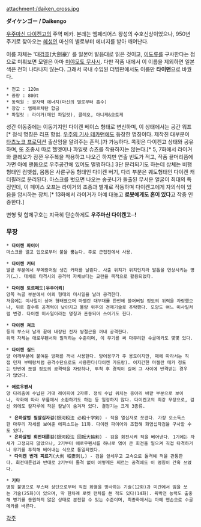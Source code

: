 attachment:/daiken_cross.jpg

'''ダイケンゴー / Daikengo'''

[[우주마신 다이켄고]]의 주역 메카. 본래는 엠페리어스 왕성의 수호신상이었으나, 950년 주기로 찾아오는 [[혜성]]인 마신의 별로부터 에너지를 받아 깨어난다.

이름 자체는 '대[[검호]](大劍豪)' 를 일본어 발음대로 읽은 것이고, [[이도류]]를 구사한다는 점으로 미뤄보면 모델은 아마 [[미야모토 무사시]]. 다만 작품 내에서 이 이름을 제외하면 일본색은 전혀 나타나지 않는다. 그래서 국내 수입된 더빙판에서도 이름만 '''타이맨'''으로 바꿨다. 

 * 전고 : 120m
 * 중량 : 800t
 * 동력원 : 광자력 에너지(마신의 별로부터 흡수)
 * 장갑 : 엠페르치탄 합금
 * 파일럿 : 라이거(메인 파일럿), 클레오, 아니케&오토케

성간 이동중에는 이동기지인 다이켄 베이스 형태로 변신하며, 이 상태에서는 공간 워프[* 정식 명칭은 리프 항법. [[우주의 기사 테카맨]]에도 등장한 명칭이다. 제작진 대부분이 [[타츠노코 프로덕션]] 출신임을 알려주는 흔적.]가 가능하다. 콕핏은 다이켄고 상태와 공유하며, 또 조종시 따로 헬멧이나 파일럿 슈츠를 착용하지는 않는다.[* 5, 7화에서 라이거와 클레오가 잠깐 우주복을 착용하고 나오긴 하지만 연출 빈도가 적고, 작품 끝머리쯤에 가면 아예 맨몸으로 우주공간에 있어도 멀쩡하다.]
3단 분리되기도 하는데 상체는 비행형태인 컴뱃쉽, 몸통은 사륜구동 형태인 다이켄 버기, 다리 부분은 궤도형태인 다이켄 캐터필러로 분리된다. 마스크를 벗으면 나오는 송곳니가 돌출된 무서운 얼굴이 최대의 특징인데, 이 페이스 오프는 라이거의 조종과 별개로 작동하며 다이켄고에게 자의식이 있음을 암시하는 장치.[* 13화에서 라이거가 아예 대놓고 '''로봇에게도 혼이 있다'''고 작중 인증한다.]

변형 및 합체구호는 지극히 단순하게도 '''우주마신 다이켄고─!'''

=== 무장 ===
 * '''다이켄 파이어'''
 마스크를 열고 입으로부터 불을 뿜는다. 주로 근접전에서 사용.

 * '''다이켄 커터'''
 발끝 부분에서 부메랑처럼 생긴 커터를 날린다. 사출 위치가 위치인지라 발톱을 연상시키는 병기(…). 대체로 타격시의 공격력 자체보다는 교란을 목적으로 활용되었다.

 * '''다이켄 토르페도(우주어뢰)'''
 양쪽 늑골 부분에서 어뢰 형태의 미사일을 날려 공격한다.
 처음에는 미사일이 상어 형태였으며 마젤란 대부대를 한번에 쓸어버릴 정도의 위력을 자랑했으나, 뒤로 갈수록 공격력이 낮아지고 물량 위주의 견제기술로 추락했다. 모양도 여느 미사일처럼 변경. 다이켄 미사일이라는 명칭과 혼동되어 쓰이기도 한다.

 * '''다이켄 쳐크'''
 등의 부스터 날개 끝에 내장된 전자 쌍절곤을 꺼내 공격한다.
 위력 자체는 애로우펜서와 필적하는 수준이며, 이 무기를 써 마무리한 수골메카도 몇몇 있다.

 * '''다이켄 실드'''
 양 어깨부분에 붙여둔 방패를 꺼내 사용한다. 방어용구가 주 용도이지만, 때에 따라서는 직접 던져 부메랑처럼 공격수단으로도 사용한다(다이켄 가드랑). 어지간한 마젤란 메카 정도는 단번에 쪼갤 정도의 공격력을 자랑하나, 투척 후 경직이 길어 그 사이에 반격받는 경우가 많았다.

 * '''애로우펜서'''
 양 다리춤에 수납된 거대 레이피어 2자루. 정식 수납 위치는 종아리 바깥 부분으로 보이나, 작화에 따라 무릎에서 소환하기도 하는 등 일정하지 않다. 다이켄고의 최강 무장으로, 검신 외에도 칼자루에 작은 칼날이 숨겨져 있다. 결정기는 크게 3종류.

  * '''은하살법 필살십자검'''(銀河殺法 必殺十字剣) - 적을 열십자로 쪼갠다. 가장 오소독스한 마무리 자세를 보여준 에피소드는 11화. 다이켄 파이어와 조합해 화염십자검을 구사할 수도 있다. 
  * '''은하살법 회전대륜검'''(銀河殺法 回転大輪剣) - 검을 회전시켜 적을 베어낸다. 1기에는 자세가 고정되지 않았으나, 2기부터 애로우펜서를 하나로 엮어 큰 회전을 일으켜 직접 타격하거나 무기를 투척해 베어내는 식으로 통일되었다.
  * '''다이켄 번개 찌르기'''(大剣 稻妻刺し) - 검을 앞세우고 고속으로 돌격해 적을 관통한다. 회전대륜검과 반대로 2기부터 돌격 없이 어떻게든 찌르는 공격에도 이 명칭이 간혹 쓰였다.

 * '''기타'''
 명칭 불명으로 부스터 상단으로부터 직접 화염을 방사하는 기술(12화)과 미간에서 빔을 쏘는 기술(25화)이 있으며, 딱 한차례 로켓 펀치를 쓴 적도 있다(14화). 육박전 능력도 출중해 병기를 동원하지 않은 상태로 분전할 수 있는 수준이며, 최종화에서는 아예 맨손으로 수골메카를 바른다.

[[각주]]

